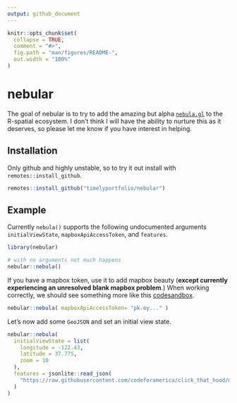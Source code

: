 ```yaml
---
output: github_document
---
```


<!-- README.md is generated from README.Rmd. Please edit that file -->

```r
knitr::opts_chunk$set(
  collapse = TRUE,
  comment = "#>",
  fig.path = "man/figures/README-",
  out.width = "100%"
)
```
# nebular

<!-- badges: start -->
<!-- badges: end -->

The goal of nebular is to try to add the amazing but alpha [`nebula.gl`](https://github.com/uber/nebula.gl) to the R-spatial ecosystem.  I don't think I will have the ability to nurture this as it deserves, so please let me know if you have interest in helping.

## Installation

Only github and highly unstable, so to try it out install with `remotes::install_github`.

```r
remotes::install_github("timelyportfolio/nebular")
```

## Example

Currently `nebula()` supports the following undocumented arguments `initialViewState`, `mapboxApiAccessToken`, and  `features`.

```r
library(nebular)

# with no arguments not much happens
nebular::nebula()
```

If you have a mapbox token, use it to add mapbox beauty (**except currently experiencing an unresolved blank mapbox problem**.)  When working correctly, we should see something more like this [codesandbox](https://codesandbox.io/s/nebulagl-editor-example-crxus).

```r
nebular::nebula( mapboxApiAccessToken= "pk.ey..." )
```

Let's now add some `GeoJSON` and set an initial view state.

```r
nebular::nebula(
  initialViewState = list(
    longitude = -122.43,
    latitude = 37.775,
    zoom = 10
  ),
  features = jsonlite::read_json(
    "https://raw.githubusercontent.com/codeforamerica/click_that_hood/master/public/data/san-francisco.geojson"
  )
)
```
